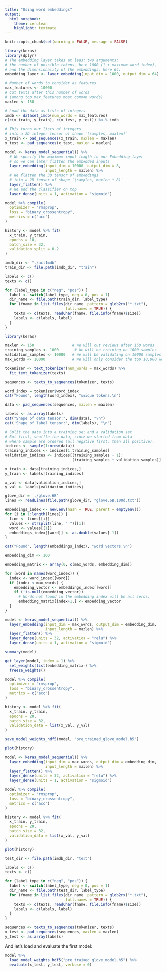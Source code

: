 ---
title: "Using word embeddings"
output: 
  html_notebook: 
    theme: cerulean
    highlight: textmate
---

```{r setup, include=FALSE}
knitr::opts_chunk$set(warning = FALSE, message = FALSE)
```

```{r}
library(keras)
library(dplyr)
# The embedding layer takes at least two arguments:
# the number of possible tokens, here 1000 (1 + maximum word index),
# and the dimensionality of the embeddings, here 64.
embedding_layer <- layer_embedding(input_dim = 1000, output_dim = 64) 
```

```{r}
# Number of words to consider as features
max_features <- 10000
# Cut texts after this number of words 
# (among top max_features most common words)
maxlen <- 150

# Load the data as lists of integers.
imdb <- dataset_imdb(num_words = max_features)
c(c(x_train, y_train), c(x_test, y_test)) %<-% imdb

# This turns our lists of integers
# into a 2D integer tensor of shape `(samples, maxlen)`
x_train <- pad_sequences(x_train, maxlen = maxlen)
x_test <- pad_sequences(x_test, maxlen = maxlen)
```

```{r, echo=TRUE, results='hide'}
model <- keras_model_sequential() %>% 
  # We specify the maximum input length to our Embedding layer
  # so we can later flatten the embedded inputs
  layer_embedding(input_dim = 10000, output_dim = 8, 
                  input_length = maxlen) %>% 
  # We flatten the 3D tensor of embeddings 
  # into a 2D tensor of shape `(samples, maxlen * 8)`
  layer_flatten() %>% 
  # We add the classifier on top
  layer_dense(units = 1, activation = "sigmoid") 

model %>% compile(
  optimizer = "rmsprop",
  loss = "binary_crossentropy",
  metrics = c("acc")
)

history <- model %>% fit(
  x_train, y_train,
  epochs = 10,
  batch_size = 32,
  validation_split = 0.2
)
```

```{r}
imdb_dir <- "./aclImdb"
train_dir <- file.path(imdb_dir, "train")

labels <- c()
texts <- c()

for (label_type in c("neg", "pos")) {
  label <- switch(label_type, neg = 0, pos = 1)
  dir_name <- file.path(train_dir, label_type)
  for (fname in list.files(dir_name, pattern = glob2rx("*.txt"), 
                           full.names = TRUE)) {
    texts <- c(texts, readChar(fname, file.info(fname)$size))
    labels <- c(labels, label)
  }
}
```

```{r}
library(keras)

maxlen <- 150                 # We will cut reviews after 150 words
training_samples <- 1000       # We will be training on 1000 samples
validation_samples <- 10000   # We will be validating on 10000 samples
max_words <- 10000            # We will only consider the top 10,000 words in the dataset

tokenizer <- text_tokenizer(num_words = max_words) %>% 
  fit_text_tokenizer(texts)

sequences <- texts_to_sequences(tokenizer, texts)

word_index = tokenizer$word_index
cat("Found", length(word_index), "unique tokens.\n")

data <- pad_sequences(sequences, maxlen = maxlen)

labels <- as.array(labels)
cat("Shape of data tensor:", dim(data), "\n")
cat('Shape of label tensor:', dim(labels), "\n")

# Split the data into a training set and a validation set
# But first, shuffle the data, since we started from data
# where sample are ordered (all negative first, then all positive).
indices <- sample(1:nrow(data))
training_indices <- indices[1:training_samples]
validation_indices <- indices[(training_samples + 1): 
                              (training_samples + validation_samples)]

x_train <- data[training_indices,]
y_train <- labels[training_indices]

x_val <- data[validation_indices,]
y_val <- labels[validation_indices]
```

```{r}
glove_dir = './glove.6B'
lines <- readLines(file.path(glove_dir, "glove.6B.100d.txt"))

embeddings_index <- new.env(hash = TRUE, parent = emptyenv())
for (i in 1:length(lines)) {
  line <- lines[[i]]
  values <- strsplit(line, " ")[[1]]
  word <- values[[1]]
  embeddings_index[[word]] <- as.double(values[-1])
}

cat("Found", length(embeddings_index), "word vectors.\n")
```

```{r}
embedding_dim <- 100

embedding_matrix <- array(0, c(max_words, embedding_dim))

for (word in names(word_index)) {
  index <- word_index[[word]]
  if (index < max_words) {
    embedding_vector <- embeddings_index[[word]]
    if (!is.null(embedding_vector))
      # Words not found in the embedding index will be all zeros.
      embedding_matrix[index+1,] <- embedding_vector
  }
}
```


```{r}
model <- keras_model_sequential() %>% 
  layer_embedding(input_dim = max_words, output_dim = embedding_dim, 
                  input_length = maxlen) %>% 
  layer_flatten() %>% 
  layer_dense(units = 32, activation = "relu") %>% 
  layer_dense(units = 1, activation = "sigmoid")

summary(model)
```

```{r}
get_layer(model, index = 1) %>% 
  set_weights(list(embedding_matrix)) %>% 
  freeze_weights()
```

```{r, echo=TRUE, results='hide'}
model %>% compile(
  optimizer = "rmsprop",
  loss = "binary_crossentropy",
  metrics = c("acc")
)

history <- model %>% fit(
  x_train, y_train,
  epochs = 20,
  batch_size = 32,
  validation_data = list(x_val, y_val)
)

save_model_weights_hdf5(model, "pre_trained_glove_model.h5")
```

```{r}
plot(history)
```


```{r, echo=TRUE, results='hide'}
model <- keras_model_sequential() %>% 
  layer_embedding(input_dim = max_words, output_dim = embedding_dim, 
                  input_length = maxlen) %>% 
  layer_flatten() %>% 
  layer_dense(units = 32, activation = "relu") %>% 
  layer_dense(units = 1, activation = "sigmoid")

model %>% compile(
  optimizer = "rmsprop",
  loss = "binary_crossentropy",
  metrics = c("acc")
)

history <- model %>% fit(
  x_train, y_train,
  epochs = 20,
  batch_size = 32,
  validation_data = list(x_val, y_val)
)
```

```{r}
plot(history)
```

```{r}
test_dir <- file.path(imdb_dir, "test")

labels <- c()
texts <- c()

for (label_type in c("neg", "pos")) {
  label <- switch(label_type, neg = 0, pos = 1)
  dir_name <- file.path(test_dir, label_type)
  for (fname in list.files(dir_name, pattern = glob2rx("*.txt"), 
                           full.names = TRUE)) {
    texts <- c(texts, readChar(fname, file.info(fname)$size))
    labels <- c(labels, label)
  }
}

sequences <- texts_to_sequences(tokenizer, texts)
x_test <- pad_sequences(sequences, maxlen = maxlen)
y_test <- as.array(labels)
```

And let's load and evaluate the first model:

```{r}
model %>% 
  load_model_weights_hdf5("pre_trained_glove_model.h5") %>% 
  evaluate(x_test, y_test, verbose = 0)
```
